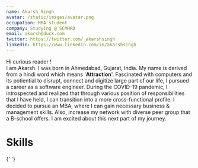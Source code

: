 ```yaml
---
name: Akarsh Singh
avatar: /static/images/avatar.png
occupation: MBA student
company: Studying @ SCMHRD
email: akarsh@duck.com
twitter: https://twitter.com/_akarshsingh
linkedin: https://www.linkedin.com/in/akarshsingh
---
```


Hi curious reader ! <br/>
I am Akarsh. I was born in Ahmedabad, Gujarat, India. My name is derived from a hindi word which means '**Attraction**'. Fascinated with computers and its potiential to disrupt, connect and digitize large part of our life, I pursued a career as a software engineer. During the COVID-19 pandemic, I introspected and realized that through various position of responsibilities that I have held, I can transition into a more cross-functional profile. I decided to pursue an MBA, where I can gain necessary business & management skills. Also, increase my network with diverse peer group that a B-school offers. I am excited about this next part of my journey. 

# Skills


<Tags text="Python" /> {' '} <Tags text="R" />